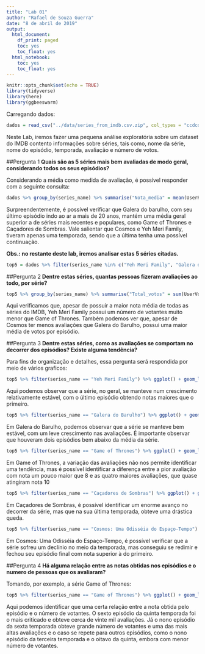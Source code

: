```yaml
---
title: "Lab 01"
author: "Rafael de Souza Guerra"
date: "8 de abril de 2019"
output:
  html_document:
    df_print: paged
    toc: yes
    toc_float: yes
  html_notebook:
    toc: yes
    toc_float: yes
---
```


```r
knitr::opts_chunk$set(echo = TRUE)
library(tidyverse)
library(here)
library(ggbeeswarm)
```

Carregando dados:

```r
dados = read_csv("../data/series_from_imdb.csv.zip", col_types = "ccdcdcdddddddddddd")
```

Neste Lab, iremos fazer uma pequena análise exploratória sobre um dataset do IMDB contento informações sobre séries, tais como, nome da série, nome do episódio, temporada, avaliação e número de votos.


##Pergunta 1
<b>Quais são as 5 séries mais bem avaliadas de modo geral, considerando todos os seus episódios?</b>

Considerando a média como medida de avaliação, é possível responder com a seguinte consulta:

```r
dados %>% group_by(series_name) %>% summarise("Nota_media" = mean(UserRating)) %>% arrange(desc(Nota_media)) %>% top_n(5)
```

Surpreendentemente, é possível verificar que Galera do barulho, com seu último episódio indo ao ar a mais de 20 anos, mantém uma média geral superior a de séries mais recentes e populares, como Game of Thrones e Caçadores de Sombras. Vale salientar que Cosmos e Yeh Meri Family, tiveram apenas uma temporada, sendo que a última tenha uma possível continuação.


<b> Obs.: no restante deste lab, iremos analisar estas 5 séries citadas.</b>
```r
top5 = dados %>% filter(series_name %in% c("Yeh Meri Family", "Galera do Barulho", "Game of Thrones", "Caçadores de Sombras", "Cosmos: Uma Odisséia do Espaço-Tempo"))
```

##Pergunta 2
<b>Dentre estas séries, quantas pessoas fizeram avaliações ao todo, por série?</b>
```r
top5 %>% group_by(series_name) %>% summarise("Total_votos" = sum(UserVotes), "Episodios" = n(), "Votos_episodio" = mean(UserVotes)) %>% arrange(Total_votos)
```

Aqui verificamos que, apesar de possuir a maior nota média de todas as séries do IMDB, Yeh Meri Family possui um número de votantes muito menor que Game of Thrones. Também podemos ver que, apesar de Cosmos ter menos avaliações que Galera do Barulho, possui uma maior média de votos por episódio.


##Pergunta 3
<b>Dentre estas séries, como as avaliações se comportam no decorrer dos episódios? Existe alguma tendência?</b>

Para fins de organização e detalhes, essa pergunta será respondida por meio de vários graficos:

```r
top5 %>% filter(series_name == "Yeh Meri Family") %>% ggplot() + geom_line(mapping = aes(x = series_ep, y = UserRating, color = as.character(season))) + geom_point(mapping = aes(x = series_ep, y = UserRating, color = season)) + labs(title = "Notas dos episódios de Yeh Meri Family", color = "Temporada")
```

Aqui podemos observar que a série, no geral, se manteve num crescimento relativamente estável, com o último episódio obtendo notas maiores que o primeiro.

```r
top5 %>% filter(series_name == "Galera do Barulho") %>% ggplot() + geom_line(mapping = aes(x = series_ep, y = UserRating, color = as.character(season))) + geom_point(mapping = aes(x = series_ep, y = UserRating, color = season)) + labs(title = "Notas dos episódios de Galera do Barulho", color = "Temporada")
```

Em Galera do Barulho, podemos observar que a série se manteve bem estável, com um leve crescimento nas avaliações. É importante observar que houveram dois episódios bem abaixo da média da série.


```r
top5 %>% filter(series_name == "Game of Thrones") %>% ggplot() + geom_line(mapping = aes(x = series_ep, y = UserRating, color = as.character(season))) + geom_point(mapping = aes(x = series_ep, y = UserRating, color = season)) + labs(title = "Notas dos episódios de Game of Thrones", color = "Temporada")
```

Em Game of Thrones, a variação das avaliações não nos permite identificar uma tendência, mas é possível identificar a diferença entre a pior avaliação com nota um pouco maior que 8 e as quatro maiores avaliações, que quase atingiram nota 10


```r
top5 %>% filter(series_name == "Caçadores de Sombras") %>% ggplot() + geom_line(mapping = aes(x = series_ep, y = UserRating, color = as.character(season))) + geom_point(mapping = aes(x = series_ep, y = UserRating, color = season)) + labs(title = "Notas dos episódios de Caçadores de Sombras", color = "Temporada")
```

Em Caçadores de Sombras, é possível identificar um enorme avanço no decorrer da série, mas que na sua última temporada, obteve uma drástica queda. 


```r
top5 %>% filter(series_name == "Cosmos: Uma Odisséia do Espaço-Tempo") %>% ggplot() + geom_line(mapping = aes(x = series_ep, y = UserRating, color = as.character(season))) + geom_point(mapping = aes(x = series_ep, y = UserRating, color = season)) + labs(title = "Notas dos episódios de Cosmos: Uma Odisséia do Espaço-Tempo", color = "Temporada")
```

Em Cosmos: Uma Odisséia do Espaço-Tempo, é possível verificar que a série sofreu um declínio no meio da temporada, mas conseguiu se redimir e fechou seu episódio final com nota superior à do primeiro.

##Pergunta 4
<b>Há alguma relação entre as notas obtidas nos episódios e o numero de pessoas que os avaliaram?</b>

Tomando, por exemplo, a série Game of Thrones:
```r
top5 %>% filter(series_name == "Game of Thrones") %>% ggplot() + geom_line(mapping = aes(x = series_ep, y = UserVotes, color = as.character(season))) + geom_point(mapping = aes(x = series_ep, y = UserVotes, color = season)) + labs(title = "Número de avaliações por episódio de Game of Thrones", color = "Temporada")
```

Aqui podemos identificar que uma certa relação entre a nota obtida pelo episódio e o número de votantes. O sexto episódio da quinta temporada foi o mais criticado e obteve cerca de vinte mil avaliações. Já o nono episódio da sexta temporada obteve grande número de votantes e uma das mais altas avaliações e o caso se repete para outros episódios, como o nono episódio da terceira temporada e o oitavo da quinta, embora com menor número de votantes.
